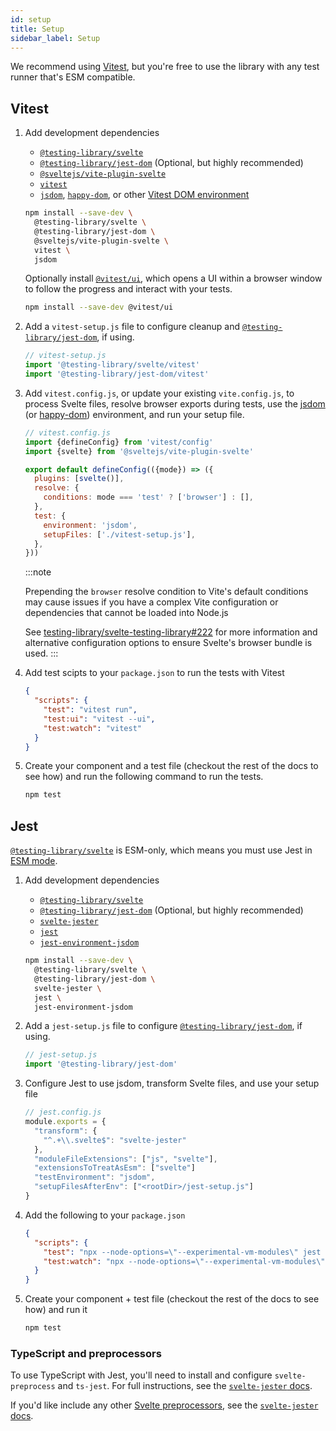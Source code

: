 ```yaml
---
id: setup
title: Setup
sidebar_label: Setup
---
```


We recommend using [Vitest][], but you're free to use the library with any test
runner that's ESM compatible.

[vitest]: https://vitest.dev/

## Vitest

1. Add development dependencies

   - [`@testing-library/svelte`][@testing-library/svelte]
   - [`@testing-library/jest-dom`][@testing-library/jest-dom] (Optional, but
     highly recommended)
   - [`@sveltejs/vite-plugin-svelte`][@sveltejs/vite-plugin-svelte]
   - [`vitest`][vitest]
   - [`jsdom`][jsdom], [`happy-dom`][happy-dom], or other [Vitest DOM
     environment][]

   ```bash npm2yarn
   npm install --save-dev \
     @testing-library/svelte \
     @testing-library/jest-dom \
     @sveltejs/vite-plugin-svelte \
     vitest \
     jsdom
   ```

   Optionally install [`@vitest/ui`][@vitest/ui], which opens a UI within a
   browser window to follow the progress and interact with your tests.

   ```bash npm2yarn
   npm install --save-dev @vitest/ui
   ```

2. Add a `vitest-setup.js` file to configure cleanup and
   [`@testing-library/jest-dom`][@testing-library/jest-dom], if using.

   ```ts
   // vitest-setup.js
   import '@testing-library/svelte/vitest'
   import '@testing-library/jest-dom/vitest'
   ```

3. Add `vitest.config.js`, or update your existing `vite.config.js`, to process
   Svelte files, resolve browser exports during tests, use the [jsdom][] (or
   [happy-dom][]) environment, and run your setup file.

   ```js
   // vitest.config.js
   import {defineConfig} from 'vitest/config'
   import {svelte} from '@sveltejs/vite-plugin-svelte'

   export default defineConfig(({mode}) => ({
     plugins: [svelte()],
     resolve: {
       conditions: mode === 'test' ? ['browser'] : [],
     },
     test: {
       environment: 'jsdom',
       setupFiles: ['./vitest-setup.js'],
     },
   }))
   ```

   :::note

   Prepending the `browser` resolve condition to Vite's default conditions may
   cause issues if you have a complex Vite configuration or dependencies that
   cannot be loaded into Node.js

   See [testing-library/svelte-testing-library#222][] for more information and
   alternative configuration options to ensure Svelte's browser bundle is used.
   :::

4. Add test scipts to your `package.json` to run the tests with Vitest

   ```json
   {
     "scripts": {
       "test": "vitest run",
       "test:ui": "vitest --ui",
       "test:watch": "vitest"
     }
   }
   ```

5. Create your component and a test file (checkout the rest of the docs to see
   how) and run the following command to run the tests.

   ```bash npm2yarn
   npm test
   ```

[@testing-library/svelte]:
  https://github.com/testing-library/svelte-testing-library
[@testing-library/jest-dom]: https://github.com/testing-library/jest-dom
[@sveltejs/vite-plugin-svelte]: https://github.com/sveltejs/vite-plugin-svelte
[jsdom]: https://github.com/jsdom/jsdom
[happy-dom]: https://github.com/capricorn86/happy-dom
[@vitest/ui]: https://vitest.dev/guide/ui.html
[vitest dom environment]: https://vitest.dev/guide/environment.html
[testing-library/svelte-testing-library#222]:
  https://github.com/testing-library/svelte-testing-library/issues/222

## Jest

[`@testing-library/svelte`][@testing-library/svelte] is ESM-only, which means
you must use Jest in [ESM mode][jest esm mode].

1. Add development dependencies

   - [`@testing-library/svelte`][@testing-library/svelte]
   - [`@testing-library/jest-dom`][@testing-library/jest-dom] (Optional, but
     highly recommended)
   - [`svelte-jester`][svelte-jester]
   - [`jest`][vitest]
   - [`jest-environment-jsdom`][jest-environment-jsdom]

   ```bash npm2yarn
   npm install --save-dev \
     @testing-library/svelte \
     @testing-library/jest-dom \
     svelte-jester \
     jest \
     jest-environment-jsdom
   ```

2. Add a `jest-setup.js` file to configure
   [`@testing-library/jest-dom`][@testing-library/jest-dom], if using.

   ```ts
   // jest-setup.js
   import '@testing-library/jest-dom'
   ```

3. Configure Jest to use jsdom, transform Svelte files, and use your setup file

   ```js
   // jest.config.js
   module.exports = {
     "transform": {
       "^.+\\.svelte$": "svelte-jester"
     },
     "moduleFileExtensions": ["js", "svelte"],
     "extensionsToTreatAsEsm": ["svelte"]
     "testEnvironment": "jsdom",
     "setupFilesAfterEnv": ["<rootDir>/jest-setup.js"]
   }
   ```

4. Add the following to your `package.json`

   ```json
   {
     "scripts": {
       "test": "npx --node-options=\"--experimental-vm-modules\" jest src",
       "test:watch": "npx --node-options=\"--experimental-vm-modules\" jest src --watch"
     }
   }
   ```

5. Create your component + test file (checkout the rest of the docs to see how)
   and run it

   ```bash npm2yarn
   npm test
   ```

[jest esm mode]: https://jestjs.io/docs/ecmascript-modules
[svelte-jester]: https://github.com/svelteness/svelte-jester
[jest-environment-jsdom]:
  https://jestjs.io/docs/configuration#testenvironment-string

### TypeScript and preprocessors

To use TypeScript with Jest, you'll need to install and configure
`svelte-preprocess` and `ts-jest`. For full instructions, see the
[`svelte-jester` docs][svelte-jester typescript].

If you'd like include any other [Svelte preprocessors][svelte-preprocess], see
the [`svelte-jester` docs][svelte-jester preprocess].

[svelte-preprocess]: https://github.com/sveltejs/svelte-preprocess
[svelte-jester typescript]:
  https://github.com/svelteness/svelte-jester#typescript
[svelte-jester preprocess]:
  https://github.com/svelteness/svelte-jester#preprocess
